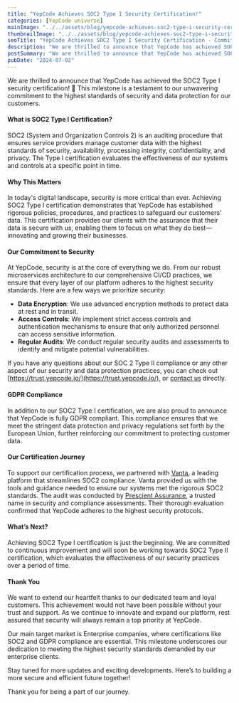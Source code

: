 ```yaml
---
title: "YepCode Achieves SOC2 Type I Security Certification!"
categories: [YepCode universe]
mainImage: "../../assets/blog/yepcode-achieves-soc2-type-i-security-certification/6682e390f2cc0ef6e49c9c3c_21972-312_SOC_NonCPA-blog.png"
thumbnailImage: "../../assets/blog/yepcode-achieves-soc2-type-i-security-certification/6682e390f2cc0ef6e49c9c3c_21972-312_SOC_NonCPA-blog.png"
seoTitle: "YepCode Achieves SOC2 Type I Security Certification - Commitment to Data Security"
description: "We are thrilled to announce that YepCode has achieved SOC2 Type I security certification. Combined with our GDPR compliance, this milestone underscores our commitment to the highest standards of data security and protection."
postSummary: "We are thrilled to announce that YepCode has achieved SOC2 Type I security certification. Combined with our GDPR compliance, this milestone underscores our commitment to the highest standards of data security and protection."
pubDate: "2024-07-02"
---
```


We are thrilled to announce that YepCode has achieved the SOC2 Type I security certification! 🎉 This milestone is a testament to our unwavering commitment to the highest standards of security and data protection for our customers.

#### What is SOC2 Type I Certification?

SOC2 (System and Organization Controls 2) is an auditing procedure that ensures service providers manage customer data with the highest standards of security, availability, processing integrity, confidentiality, and privacy. The Type I certification evaluates the effectiveness of our systems and controls at a specific point in time.

#### Why This Matters

In today's digital landscape, security is more critical than ever. Achieving SOC2 Type I certification demonstrates that YepCode has established rigorous policies, procedures, and practices to safeguard our customers' data. This certification provides our clients with the assurance that their data is secure with us, enabling them to focus on what they do best—innovating and growing their businesses.

#### Our Commitment to Security

At YepCode, security is at the core of everything we do. From our robust microservices architecture to our comprehensive CI/CD practices, we ensure that every layer of our platform adheres to the highest security standards. Here are a few ways we prioritize security:

-   **Data Encryption**: We use advanced encryption methods to protect data at rest and in transit.
-   **Access Controls**: We implement strict access controls and authentication mechanisms to ensure that only authorized personnel can access sensitive information.
-   **Regular Audits**: We conduct regular security audits and assessments to identify and mitigate potential vulnerabilities.

If you have any questions about our SOC 2 Type II compliance or any other aspect of our security and data protection practices, you can check out [https://trust.yepcode.io/](https://trust.yepcode.io/), or [contact us](https://yepcode.io/contact) directly.

#### GDPR Compliance

In addition to our SOC2 Type I certification, we are also proud to announce that YepCode is fully GDPR compliant. This compliance ensures that we meet the stringent data protection and privacy regulations set forth by the European Union, further reinforcing our commitment to protecting customer data.

#### Our Certification Journey

To support our certification process, we partnered with [Vanta](https://www.vanta.com/), a leading platform that streamlines SOC2 compliance. Vanta provided us with the tools and guidance needed to ensure our systems met the rigorous SOC2 standards. The audit was conducted by [Prescient Assurance](https://www.prescientassurance.com/), a trusted name in security and compliance assessments. Their thorough evaluation confirmed that YepCode adheres to the highest security protocols.

#### What’s Next?

Achieving SOC2 Type I certification is just the beginning. We are committed to continuous improvement and will soon be working towards SOC2 Type II certification, which evaluates the effectiveness of our security practices over a period of time.

#### Thank You

We want to extend our heartfelt thanks to our dedicated team and loyal customers. This achievement would not have been possible without your trust and support. As we continue to innovate and expand our platform, rest assured that security will always remain a top priority at YepCode.

Our main target market is Enterprise companies, where certifications like SOC2 and GDPR compliance are essential. This milestone underscores our dedication to meeting the highest security standards demanded by our enterprise clients.

Stay tuned for more updates and exciting developments. Here’s to building a more secure and efficient future together!

Thank you for being a part of our journey.
